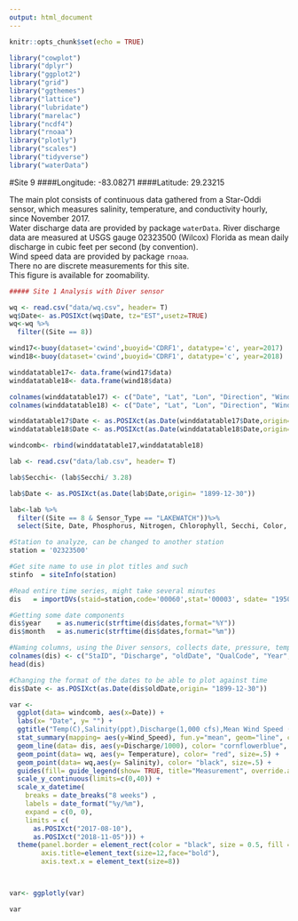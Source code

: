 ```yaml
---
output: html_document
---
```


```r
knitr::opts_chunk$set(echo = TRUE)

library("cowplot")
library("dplyr")
library("ggplot2")
library("grid")
library("ggthemes")
library("lattice")
library("lubridate")
library("marelac")
library("ncdf4")
library("rnoaa")
library("plotly")
library("scales")
library("tidyverse")
library("waterData")
```

#Site 9
####Longitude:  -83.08271
####Latitude:    29.23215


The main plot consists of continuous data gathered from a Star-Oddi sensor, which measures salinity, temperature, and conductivity hourly, since November 2017.           
Water discharge data are provided by package `waterData`. River discharge data are measured at USGS gauge 02323500 (Wilcox) Florida as mean daily discharge in cubic feet per second (by convention).                    
Wind speed data are provided by package `rnoaa`.                       
There no are discrete measurements for this site.         
This figure is available for zoomability.     


```r
##### Site 1 Analysis with Diver sensor

wq <- read.csv("data/wq.csv", header= T)
wq$Date<- as.POSIXct(wq$Date, tz="EST",usetz=TRUE)
wq<-wq %>% 
  filter((Site == 8))

```


```r
wind17<-buoy(dataset='cwind',buoyid='CDRF1', datatype='c', year=2017)
wind18<-buoy(dataset='cwind',buoyid='CDRF1', datatype='c', year=2018)

winddatatable17<- data.frame(wind17$data)
winddatatable18<- data.frame(wind18$data)

colnames(winddatatable17) <- c("Date", "Lat", "Lon", "Direction", "Wind_Speed")
colnames(winddatatable18) <- c("Date", "Lat", "Lon", "Direction", "Wind_Speed")

winddatatable17$Date <- as.POSIXct(as.Date(winddatatable17$Date,origin= "1899-12-30"))
winddatatable18$Date <- as.POSIXct(as.Date(winddatatable18$Date,origin= "1899-12-30"))

windcomb<- rbind(winddatatable17,winddatatable18) 
```


```r
lab <- read.csv("data/lab.csv", header= T)

lab$Secchi<- (lab$Secchi/ 3.28)

lab$Date <- as.POSIXct(as.Date(lab$Date,origin= "1899-12-30"))

lab<-lab %>% 
  filter((Site == 8 & Sensor_Type == "LAKEWATCH"))%>%
  select(Site, Date, Phosphorus, Nitrogen, Chlorophyll, Secchi, Color, Conductivity, Sensor_Type)


```

```r

#Station to analyze, can be changed to another station
station = '02323500'   

#Get site name to use in plot titles and such
stinfo  = siteInfo(station)

#Read entire time series, might take several minutes
dis   = importDVs(staid=station,code='00060',stat='00003', sdate= "1950-01-01") 

#Getting some date components
dis$year    = as.numeric(strftime(dis$dates,format="%Y"))
dis$month   = as.numeric(strftime(dis$dates,format="%m")) 

```


```r

#Naming columns, using the Diver sensors, collects date, pressure, temp, conductivity
colnames(dis) <- c("StaID", "Discharge", "oldDate", "QualCode", "Year", "Month")
head(dis)

#Changing the format of the dates to be able to plot against time
dis$Date <- as.POSIXct(as.Date(dis$oldDate,origin= "1899-12-30"))

```

```r
var <-
  ggplot(data= windcomb, aes(x=Date)) +
  labs(x= "Date", y= "") +
  ggtitle("Temp(C),Salinity(ppt),Discharge(1,000 cfs),Mean Wind Speed (ms/c)") +
  stat_summary(mapping= aes(y=Wind_Speed), fun.y="mean", geom="line", color= "gray34", size=2) +
  geom_line(data= dis, aes(y=Discharge/1000), color= "cornflowerblue", size=2) +
  geom_point(data= wq, aes(y= Temperature), color= "red", size=.5) +
  geom_point(data= wq,aes(y= Salinity), color= "black", size=.5) +
  guides(fill= guide_legend(show= TRUE, title="Measurement", override.aes= list(colour= c("cornflowerblue", "black", "red"), size=5))) +
  scale_y_continuous(limits=c(0,40)) +
  scale_x_datetime(
    breaks = date_breaks("8 weeks") ,
    labels = date_format("%y/%m"),
    expand = c(0, 0),
    limits = c(
      as.POSIXct("2017-08-10"),
      as.POSIXct("2018-11-05"))) +
  theme(panel.border = element_rect(color = "black", size = 0.5, fill = NA, linetype="solid"),
        axis.title=element_text(size=12,face="bold"),
        axis.text.x = element_text(size=8))



var<- ggplotly(var)
```

```r
var
```
